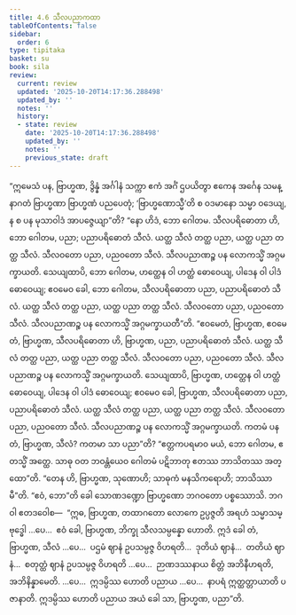 ```yaml
---
title: 4.6 သီလပညာကထာ
tableOfContents: false
sidebar:
  order: 6
type: tipitaka
basket: su
book: sila
review:
  current: review
  updated: '2025-10-20T14:17:36.288498'
  updated_by: ''
  notes: ''
  history:
  - state: review
    date: '2025-10-20T14:17:36.288498'
    updated_by: ''
    notes: ''
    previous_state: draft
---
```



<DynamicBreadcrumb />


<ReviewStatus review={frontmatter.review} showDetails={true} />

<HypothesisAnnotation frontmatter={frontmatter} />

<Division number="317" book="sila" e="ch" v="6" p="116">

<Paragraph number="486" book="sila">
“ဣမေသံ ပန, ဗြာဟ္မဏ, ဒွိန္နံ အင်္ဂါနံ သက္ကာ ဧကံ အင်္ဂံ ဌပယိတွာ ဧကေန အင်္ဂေန သမန္နာဂတံ ဗြာဟ္မဏာ ဗြာဟ္မဏံ ပညပေတုံ; ‘ဗြာဟ္မဏောသ္မီ’တိ စ ဝဒမာနော သမ္မာ ဝဒေယျ, န စ ပန မုသာဝါဒံ အာပဇ္ဇေယျာ”တိ? “နော ဟိဒံ, ဘော ဂေါတမ. သီလပရိဓောတာ ဟိ, ဘော ဂေါတမ, ပညာ; ပညာပရိဓောတံ သီလံ. ယတ္ထ သီလံ တတ္ထ ပညာ, ယတ္ထ ပညာ တတ္ထ သီလံ. သီလဝတော ပညာ, ပညဝတော သီလံ. သီလပညာဏဉ္စ ပန လောကသ္မိံ အဂ္ဂမက္ခာယတိ. သေယျထာပိ, ဘော ဂေါတမ, ဟတ္ထေန ဝါ ဟတ္ထံ ဓောဝေယျ, ပါဒေန ဝါ ပါဒံ ဓောဝေယျ; ဧဝမေဝ ခေါ, ဘော ဂေါတမ, သီလပရိဓောတာ ပညာ, ပညာပရိဓောတံ သီလံ. ယတ္ထ သီလံ တတ္ထ ပညာ, ယတ္ထ ပညာ တတ္ထ သီလံ. သီလဝတော ပညာ, ပညဝတော သီလံ. သီလပညာဏဉ္စ ပန လောကသ္မိံ အဂ္ဂမက္ခာယတီ”တိ. “ဧဝမေတံ, ဗြာဟ္မဏ, ဧဝမေတံ, ဗြာဟ္မဏ, သီလပရိဓောတာ ဟိ, ဗြာဟ္မဏ, ပညာ, ပညာပရိဓောတံ သီလံ. ယတ္ထ သီလံ တတ္ထ ပညာ, ယတ္ထ ပညာ တတ္ထ သီလံ. သီလဝတော ပညာ, ပညဝတော သီလံ. သီလပညာဏဉ္စ ပန လောကသ္မိံ အဂ္ဂမက္ခာယတိ. သေယျထာပိ, ဗြာဟ္မဏ, ဟတ္ထေန ဝါ ဟတ္ထံ ဓောဝေယျ, ပါဒေန ဝါ ပါဒံ ဓောဝေယျ; ဧဝမေဝ ခေါ, ဗြာဟ္မဏ, သီလပရိဓောတာ ပညာ, ပညာပရိဓောတံ သီလံ. ယတ္ထ သီလံ တတ္ထ ပညာ, ယတ္ထ ပညာ တတ္ထ သီလံ. သီလဝတော ပညာ, ပညဝတော သီလံ. သီလပညာဏဉ္စ ပန လောကသ္မိံ အဂ္ဂမက္ခာယတိ.
</Paragraph>

</Division>
<Division number="318" book="sila" e="ch" v="6" p="117">

<Paragraph number="487" book="sila">
ကတမံ ပန တံ, ဗြာဟ္မဏ, သီလံ? ကတမာ သာ ပညာ”တိ? “ဧတ္တကပရမာဝ မယံ, ဘော ဂေါတမ, ဧတသ္မိံ အတ္ထေ. သာဓု ဝတ ဘဝန္တံယေဝ ဂေါတမံ ပဋိဘာတု ဧတဿ ဘာသိတဿ အတ္ထော”တိ. “တေန ဟိ, ဗြာဟ္မဏ, သုဏောဟိ; သာဓုကံ မနသိကရောဟိ; ဘာသိဿာမီ”တိ. “ဧဝံ, ဘော”တိ ခေါ သောဏဒဏ္ဍော ဗြာဟ္မဏော ဘဂဝတော ပစ္စဿောသိ. ဘဂဝါ ဧတဒဝေါစ—  “ဣဓ, ဗြာဟ္မဏ, တထာဂတော လောကေ ဥပ္ပဇ္ဇတိ အရဟံ သမ္မာသမ္ဗုဒ္ဓေါ …ပေ…  ဧဝံ ခေါ, ဗြာဟ္မဏ, ဘိက္ခု သီလသမ္ပန္နော ဟောတိ. ဣဒံ ခေါ တံ, ဗြာဟ္မဏ, သီလံ …ပေ…  ပဌမံ ဈာနံ ဥပသမ္ပဇ္ဇ ဝိဟရတိ…  ဒုတိယံ ဈာနံ…  တတိယံ ဈာနံ…  စတုတ္ထံ ဈာနံ ဥပသမ္ပဇ္ဇ ဝိဟရတိ …ပေ…  ဉာဏဒဿနာယ စိတ္တံ အဘိနီဟရတိ, အဘိနိန္နာမေတိ. …ပေ…  ဣဒမ္ပိဿ ဟောတိ ပညာယ …ပေ…  နာပရံ ဣတ္ထတ္တာယာတိ ပဇာနာတိ. ဣဒမ္ပိဿ ဟောတိ ပညာယ အယံ ခေါ သာ, ဗြာဟ္မဏ, ပညာ”တိ.
</Paragraph>
</Division>